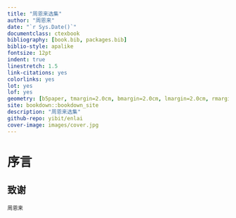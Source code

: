 ```yaml
--- 
title: "周恩来选集"
author: "周恩来"
date: "`r Sys.Date()`"
documentclass: ctexbook
bibliography: [book.bib, packages.bib]
biblio-style: apalike
fontsize: 12pt
indent: true
linestretch: 1.5
link-citations: yes
colorlinks: yes
lot: yes
lof: yes
geometry: [b5paper, tmargin=2.0cm, bmargin=2.0cm, lmargin=2.0cm, rmargin=1.5cm]
site: bookdown::bookdown_site
description: "周恩来选集"
github-repo: yibit/enlai
cover-image: images/cover.jpg
---
```


# 序言 {-}

## 致谢 {-}

```block2
周恩来
```
